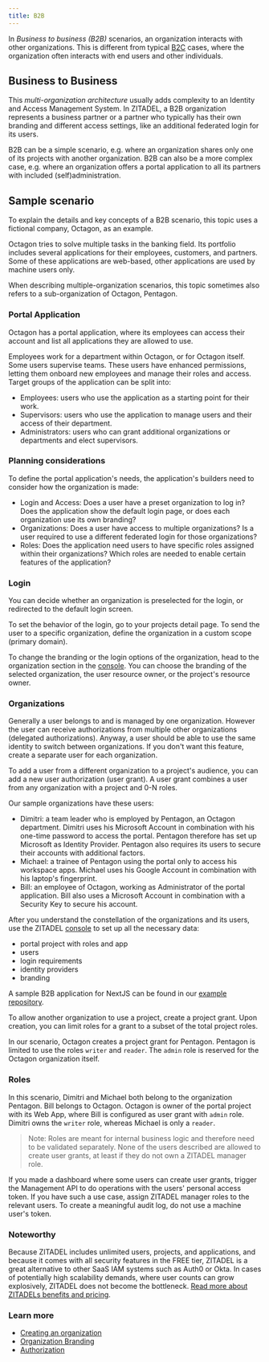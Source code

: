 ```yaml
---
title: B2B
---
```



In _Business to business (B2B)_ scenarios, an organization interacts with other organizations.
This is different from typical [B2C](./b2c) cases, where the organization often interacts with end users and other individuals.

## Business to Business

This *multi-organization architecture* usually adds complexity to an Identity and Access Management System.
In ZITADEL, a B2B organization represents a business partner or a partner who typically has their own branding and different access settings, like an additional federated login for its users.

B2B can be a simple scenario, e.g. where an organization shares only one of its projects with another organization.
B2B can also be a more complex case, e.g. where an organization offers a portal application to all its partners with included (self)administration.

<!-- This guide describes an application  -->
## Sample scenario

To explain the details and key concepts of a B2B scenario, this topic uses a fictional company, Octagon, as an example.

Octagon tries to solve multiple tasks in the banking field.
Its portfolio includes several applications for their employees, customers, and partners.
Some of these applications are web-based, other applications are used by machine users only.

When describing multiple-organization scenarios, this topic sometimes also refers to a sub-organization of Octagon, Pentagon.

### Portal Application

Octagon has a portal application, where its employees can access their account and list all applications they are allowed to use.

Employees work for a department within Octagon, or for Octagon itself. 
Some users supervise teams.
These users have enhanced permissions, letting them onboard new employees and manage their roles and access.
Target groups of the application can be split into:
- Employees: users who use the application as a starting point for their work.
- Supervisors: users who use the application to manage users and their access of their department.
- Administrators: users who can grant additional organizations or departments and elect supervisors.

### Planning considerations

To define the portal application's needs, the application's builders need to consider how the organization is made:

- Login and Access: Does a user have a preset organization to log in?
  Does the application show the default login page, or does each organization use its own branding?
- Organizations: Does a user have access to multiple organizations?
  Is a user required to use a different federated login for those organizations?
- Roles: Does the application need users to have specific roles assigned within their organizations?
  Which roles are needed to enable certain features of the application?

### Login

You can decide whether an organization is preselected for the login, or redirected to the default login screen.

To set the behavior of the login, go to your projects detail page.
To send the user to a specific organization, define the organization in a custom scope (primary domain).

To change the branding or the login options of the organization, head to the organization section in the [console](https://console.zitadel.ch/org). 
You can choose the branding of the selected organization, the user resource owner, or the project's resource owner.

### Organizations

Generally a user belongs to and is managed by one organization.
However the user can receive authorizations from multiple other organizations (delegated authorizations).
Anyway, a user should be able to use the same identity to switch between organizations.
If you don't want this feature, create a separate user for each organization.

To add a user from a different organization to a project's audience, you can add a new user authorization (user grant).
A user grant combines a user from any organization with a project and 0-N roles.

Our sample organizations have these users:

- Dimitri: a team leader who is employed by Pentagon, an Octagon department.
  Dimitri uses his Microsoft Account in combination with his one-time password to access the portal.
  Pentagon therefore has set up Microsoft as Identity Provider.
  Pentagon also requires its users to secure their accounts with additional factors.
- Michael: a trainee of Pentagon using the portal only to access his workspace apps.
  Michael uses his Google Account in combination with his laptop's fingerprint.
- Bill: an employee of Octagon, working as Administrator of the portal application.
  Bill also uses a Microsoft Account in combination with a Security Key to secure his account.

After you understand the constellation of the organizations and its users, use the ZITADEL
[console](https://console.zitadel.ch/org) to set up all the necessary data:
- portal project with roles and app
- users
- login requirements
- identity providers
- branding

A sample B2B application for NextJS can be found in our [example repository](https://github.com/caos/zitadel-examples).

To allow another organization to use a project, create a project grant. Upon creation, you can limit roles for a grant to a subset of the total project roles.

In our scenario, Octagon creates a project grant for Pentagon.
Pentagon is limited to use the roles `writer` and `reader`.
The `admin` role is reserved for the Octagon organization itself.

<B2B></B2B>

### Roles

In this scenario, Dimitri and Michael both belong to the organization Pentagon.
Bill belongs to Octagon.
Octagon is owner of the portal project with its Web App, where Bill is configured as user grant with `admin` role.
Dimitri owns the `writer` role, whereas Michael is only a `reader`.

> Note: Roles are meant for internal business logic and therefore need to be validated separately. None of the users described are allowed to create user grants, at least if they do not own a ZITADEL manager role.

If you made a dashboard where some users can create user grants, trigger the Management API to do operations with the users' personal access token.
If you have such a use case, assign ZITADEL manager roles to the relevant users.
To create a meaningful audit log, do not use a machine user's token.

### Noteworthy

Because ZITADEL includes unlimited users, projects, and applications, and because it comes with all security features in the FREE tier, ZITADEL is a great alternative to other SaaS IAM systems such as Auth0 or Okta.
In cases of potentially high scalability demands, where user counts can grow explosively, ZITADEL does not become the bottleneck.
[Read more about ZITADELs benefits and pricing](https://zitadel.ch/pricing).

### Learn more

- [Creating an organization](../basics/organizations#exercise---create-a-new-organization)
- [Organization Branding](../customization/branding)
- [Authorization](../authorization/oauth-recommended-flows)

